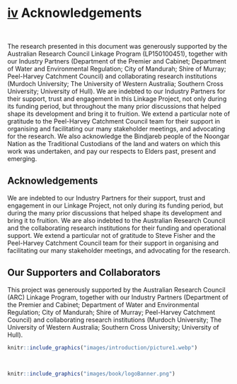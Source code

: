# <u>iv</u>  Acknowledgements {-}

<br>

::: {.body-text width="100%"}
The research presented in this document was generously supported by the Australian Research Council Linkage Program (LP150100451), together with our Industry Partners (Department of the Premier and Cabinet; Department of Water and Environmental Regulation; City of Mandurah; Shire of Murray; Peel-Harvey Catchment Council) and collaborating research institutions (Murdoch University; The University of Western Australia; Southern Cross University; University of Hull). We are indebted to our Industry Partners for their support, trust and engagement in this Linkage Project, not only during its funding period, but throughout the many prior discussions that helped shape its development and bring it to fruition. We extend a particular note of gratitude to the Peel-Harvey Catchment Council team for their support in organising and facilitating our many stakeholder meetings, and advocating for the research. We also acknowledge the Bindjareb people of the Noongar Nation as the Traditional Custodians of the land and waters on which this work was undertaken, and pay our respects to Elders past, present and emerging.
:::


## Acknowledgements {-}

::: {.body-text width="100%"}
We are indebted to our Industry Partners for their support, trust and engagement in our Linkage Project, not only during its funding period, but during the many prior discussions that helped shape its development and bring it to fruition. We are also indebted to the Australian Research Council and the collaborating research institutions for their funding and operational support. We extend a particular not of gratitude to Steve Fisher and the Peel-Harvey Catchment Council team for their support in organising and facilitating our many stakeholder meetings, and advocating for the research. 
:::


## Our Supporters and Collaborators {-}

::: {.body-text width="100%"}

This project was generously supported by the Australian Research Council (ARC) Linkage Program, together with our Industry Partners (Department of the Premier and Cabinet; Department of Water and Environmental Regulation; City of Mandurah; Shire of Murray; Peel-Harvey Catchment Council) and collaborating research institutions (Murdoch University; The University of Western Australia; Southern Cross University; University of Hull). 

```r
knitr::include_graphics("images/introduction/picture1.webp")
```

<br>

```r
knitr::include_graphics("images/book/logoBanner.png")

```

<br>

:::


